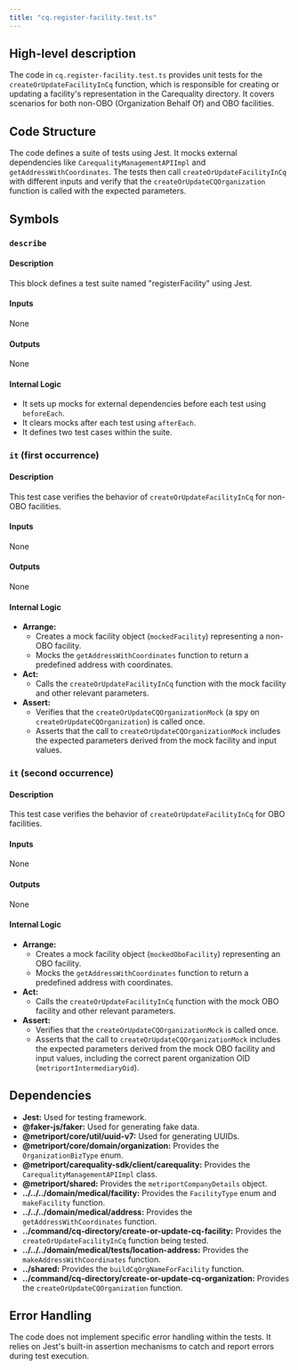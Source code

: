 ```yaml
---
title: "cq.register-facility.test.ts"
---
```


## High-level description
The code in `cq.register-facility.test.ts` provides unit tests for the `createOrUpdateFacilityInCq` function, which is responsible for creating or updating a facility's representation in the Carequality directory. It covers scenarios for both non-OBO (Organization Behalf Of) and OBO facilities.

## Code Structure
The code defines a suite of tests using Jest. It mocks external dependencies like `CarequalityManagementAPIImpl` and `getAddressWithCoordinates`. The tests then call `createOrUpdateFacilityInCq` with different inputs and verify that the `createOrUpdateCQOrganization` function is called with the expected parameters.

## Symbols
### `describe`
#### Description
This block defines a test suite named "registerFacility" using Jest.

#### Inputs
None

#### Outputs
None

#### Internal Logic
- It sets up mocks for external dependencies before each test using `beforeEach`.
- It clears mocks after each test using `afterEach`.
- It defines two test cases within the suite.

### `it` (first occurrence)
#### Description
This test case verifies the behavior of `createOrUpdateFacilityInCq` for non-OBO facilities.

#### Inputs
None

#### Outputs
None

#### Internal Logic
- **Arrange:**
  - Creates a mock facility object (`mockedFacility`) representing a non-OBO facility.
  - Mocks the `getAddressWithCoordinates` function to return a predefined address with coordinates.
- **Act:**
  - Calls the `createOrUpdateFacilityInCq` function with the mock facility and other relevant parameters.
- **Assert:**
  - Verifies that the `createOrUpdateCQOrganizationMock` (a spy on `createOrUpdateCQOrganization`) is called once.
  - Asserts that the call to `createOrUpdateCQOrganizationMock` includes the expected parameters derived from the mock facility and input values.

### `it` (second occurrence)
#### Description
This test case verifies the behavior of `createOrUpdateFacilityInCq` for OBO facilities.

#### Inputs
None

#### Outputs
None

#### Internal Logic
- **Arrange:**
  - Creates a mock facility object (`mockedOboFacility`) representing an OBO facility.
  - Mocks the `getAddressWithCoordinates` function to return a predefined address with coordinates.
- **Act:**
  - Calls the `createOrUpdateFacilityInCq` function with the mock OBO facility and other relevant parameters.
- **Assert:**
  - Verifies that the `createOrUpdateCQOrganizationMock` is called once.
  - Asserts that the call to `createOrUpdateCQOrganizationMock` includes the expected parameters derived from the mock OBO facility and input values, including the correct parent organization OID (`metriportIntermediaryOid`).

## Dependencies
- **Jest:** Used for testing framework.
- **@faker-js/faker:** Used for generating fake data.
- **@metriport/core/util/uuid-v7:** Used for generating UUIDs.
- **@metriport/core/domain/organization:** Provides the `OrganizationBizType` enum.
- **@metriport/carequality-sdk/client/carequality:** Provides the `CarequalityManagementAPIImpl` class.
- **@metriport/shared:** Provides the `metriportCompanyDetails` object.
- **../../../domain/medical/facility:** Provides the `FacilityType` enum and `makeFacility` function.
- **../../../domain/medical/address:** Provides the `getAddressWithCoordinates` function.
- **../command/cq-directory/create-or-update-cq-facility:** Provides the `createOrUpdateFacilityInCq` function being tested.
- **../../../domain/medical/__tests__/location-address:** Provides the `makeAddressWithCoordinates` function.
- **../shared:** Provides the `buildCqOrgNameForFacility` function.
- **../command/cq-directory/create-or-update-cq-organization:** Provides the `createOrUpdateCQOrganization` function.

## Error Handling
The code does not implement specific error handling within the tests. It relies on Jest's built-in assertion mechanisms to catch and report errors during test execution.

